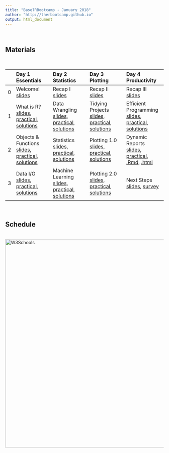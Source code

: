 ```yaml
---
title: "BaselRBootcamp - January 2018"
author: "http://therbootcamp.github.io"
output: html_document
---
```



<br>

## Materials

<br>


|  | Day 1<br>Essentials | Day 2<br>Statistics | Day 3<br>Plotting | Day 4<br> Productivity |
|:--|:-------------|:-------------|:-------------|:--------------|
|0| Welcome!<br>[slides](_sessions/D1S0_Intro/Intro.html) | Recap I<br>[slides](_sessions/D3S0_Recap/Recap_II.html) | Recap II<br>[slides](_sessions/D3S0_Recap/Recap_I.html) | Recap III<br>[slides](_sessions/D4S0_Recap/Recap_III.html) |
|1| What is R?<br>[slides](_sessions/D1S1_WhatIsR/What_is_R.html), [practical](_sessions/D1S1_WhatIsR/What_is_R_practical.html), [solutions](_sessions/D1S1_WhatIsR/What_is_R_practical_answers.html) | Data Wrangling<br> [slides](_sessions/D2S1_Wrangling/Wrangling.html), [practical](_sessions/D2S1_Wrangling/Wrangling_practical.html), [solutions](_sessions/D2S1_Wrangling/Wrangling_practical_answers.html)|Tidying Projects<br>[slides](_sessions/D3S1_Tidying/Tidying.html), [practical](_sessions/D3S1_Tidying/Tidying_practical.html), [solutions](_sessions/D3S1_Tidying/Tidying_practical_answers.html) | Efficient Programming<br>[slides](_sessions/D4S1_EfficientCode/EfficientCode.html), [practical](_sessions/D4S1_EfficientCode/EfficientCode_practical.html), [solutions](_sessions/D4S1_EfficientCode/EfficientCode_practical_answers.html)  |
|2|  Objects & Functions<br>[slides](_sessions/D1S2_Objects/Objects.html), [practical](_sessions/D1S2_Objects/Objects_practical.html), [solutions](_sessions/D1S2_Objects/Objects_practical_answers.html) | Statistics<br> [slides](_sessions/D2S2_Statistics/Statistics.html), [practical](_sessions/D2S2_Statistics/Statistics_practical.html), [solutions](_sessions/D2S2_Statistics/Statistics_practical_answers.html)| Plotting 1.0<br> [slides](_sessions/D3S2_PlottingI/PlottingI.html), [practical](_sessions/D3S2_PlottingI/PlottingI_practical.html), [solutions](_sessions/D3S2_PlottingI/PlottingI_practical_answers.html)  |  Dynamic Reports<br>[slides](_sessions/D4S2_DynamicReports/DynamicReports.html), [practical](_sessions/D4S2_DynamicReports/DynamicReports_practical.html), [.Rmd ](_sessions/D4S2_DynamicReports/DynamicReports_practical_answers.Rmd), [.html ](_sessions/D4S2_DynamicReports/DynamicReports_practical_answers.html)|
|3|   Data I/O<br>[slides](_sessions/D1S3_DataIO/Data_IO.html), [practical](_sessions/D1S3_DataIO/Data_IO_practical.html), [solutions](_sessions/D1S3_DataIO/Data_IO_practical_answers.html)|Machine Learning<br> [slides](_sessions/D2S3_MachineLearning/MachineLearning.html), [practical](_sessions/D2S3_MachineLearning/MachineLearning_practical.html), [solutions](_sessions/D2S3_MachineLearning/MachineLearning_practical_answers.html) | Plotting 2.0<br> [slides](_sessions/D3S3_PlottingII/PlottingII.html), [practical](_sessions/D3S3_PlottingII/PlottingII_practical.html), [solutions](_sessions/D3S3_PlottingII/PlottingII_practical_answers.html) | Next Steps<br>[slides](_sessions/D4S3_NextSteps/NextSteps.html), [survey](https://docs.google.com/forms/d/e/1FAIpQLSfAGQRft3YGz-urIVyFQ1s2o5B_63C2J92V7bowa-RJsNfinQ/viewform?usp=sf_link)|


<br>

## Schedule


<p align="center"><br>
    <a href="http://i.imgur.com/PgtvQar.png"><img border="0" alt="W3Schools" src="https://raw.githubusercontent.com/therbootcamp/therbootcamp.github.io/master/assets/img/schedule_jan2018.png" width=660></a><br>


<!---

<br>

## Recommended readings

<br>

<table width="60%" border="0">
  <tr>    
  <td> <a href="http://r4ds.had.co.nz/"><img border="0" alt="W3Schools" src="http://r4ds.had.co.nz/cover.png" width="100" height="100"></a></td>
  <td><a href="https://bookdown.org/ndphillips/YaRrr/"><img border="0" alt="W3Schools" src="https://bookdown.org/ndphillips/YaRrr/images/YaRrr_Cover.jpg" width="100" height="100"></a></td>
  <td><a href="http://adv-r.had.co.nz/"><img border="0" alt="W3Schools" src="https://images.tandf.co.uk/common/jackets/amazon/978146658/9781466586963.jpg" width="100" height="100"></a>
</td>
  </tr>
</table>
<br>

R for Data Science by Grolemund and Wickham: [http://r4ds.had.co.nz/](http://r4ds.had.co.nz/)
<br>
YaRrr! The Pirate's Guide to R! [https://bookdown.org/ndphillips/YaRrr/](https://bookdown.org/ndphillips/YaRrr/)
<br>
Advanced R by Wickham: [http://adv-r.had.co.nz/](http://adv-r.had.co.nz/) 

--->


